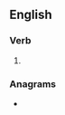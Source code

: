 ==English==

===Verb===
{{en-verb|abegg}}

# {{lb|en|obsolete}} {{alt form|aby|lang=en}}

===Anagrams===
* {{anagrams|en|a=abeegg|geebag}}